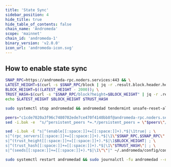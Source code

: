 ```yaml
---
title: 'State Sync'
sidebar_position: 4
hide_title: true
hide_table_of_contents: false
chain_name: 'Andromeda'
scope: 'mainnet'
chain_id: 'andromeda-1'
binary_version: 'v2.0.0'
icon_url: 'andromeda-icon.svg'
---
```



<PageTitle
  iconUrl="img/andromeda-icon.svg"
  title="Andromeda State Sync"
  chainId="andromeda-1"
  version="v2.0.0"
/>

## How to enable state sync

```bash
SNAP_RPC=https://andromeda-rpc.noders.services:443 && \
LATEST_HEIGHT=$(curl -s $SNAP_RPC/block | jq -r .result.block.header.height); \
BLOCK_HEIGHT=$((LATEST_HEIGHT - 2000)); \
TRUST_HASH=$(curl -s "$SNAP_RPC/block?height=$BLOCK_HEIGHT" | jq -r .result.block_id.hash) && \
echo $LATEST_HEIGHT $BLOCK_HEIGHT $TRUST_HASH
```

```bash
sudo systemctl stop andromedad && andromedad tendermint unsafe-reset-all --home ~/.andromeda --keep-addr-book
```

```bash
peers="c1cde7020a3f96c7480702ede7ce470f4140bb8f@andromeda-rpc.noders.services:21256"
sed -i.bak -e  "s/^persistent_peers *=.*/persistent_peers = \"$peers\"/" ~/.andromeda/config/config.toml
```

```bash
sed -i.bak -E "s|^(enable[[:space:]]+=[[:space:]]+).*$|\1true| ; \
s|^(rpc_servers[[:space:]]+=[[:space:]]+).*$|\1\"$SNAP_RPC,$SNAP_RPC\"| ; \
s|^(trust_height[[:space:]]+=[[:space:]]+).*$|\1$BLOCK_HEIGHT| ; \
s|^(trust_hash[[:space:]]+=[[:space:]]+).*$|\1\"$TRUST_HASH\"| ; \
s|^(seeds[[:space:]]+=[[:space:]]+).*$|\1\"\"|" ~/.andromeda/config/config.toml
```

```bash
sudo systemctl restart andromedad && sudo journalctl -fu andromedad --no-hostname -o cat
```

